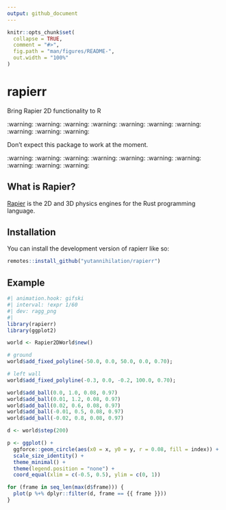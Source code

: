 ```yaml
---
output: github_document
---
```


<!-- README.md is generated from README.Rmd. Please edit that file -->

```r
knitr::opts_chunk$set(
  collapse = TRUE,
  comment = "#>",
  fig.path = "man/figures/README-",
  out.width = "100%"
)
```

# rapierr

Bring Rapier 2D functionality to R

<!-- badges: start -->
<!-- badges: end -->

:warning: :warning: :warning: :warning: :warning: :warning: :warning: :warning: :warning: :warning:

Don't expect this package to work at the moment.

:warning: :warning: :warning: :warning: :warning: :warning: :warning: :warning: :warning: :warning:

## What is Rapier?

[Rapier](https://github.com/dimforge/rapier) is the 2D and 3D physics engines for the Rust programming language. 

## Installation

You can install the development version of rapierr like so:

``` r
remotes::install_github("yutannihilation/rapierr")
```

## Example

```r
#| animation.hook: gifski
#| interval: !expr 1/60
#| dev: ragg_png
#| 
library(rapierr)
library(ggplot2)

world <- Rapier2DWorld$new()

# ground
world$add_fixed_polyline(-50.0, 0.0, 50.0, 0.0, 0.70);

# left wall
world$add_fixed_polyline(-0.3, 0.0, -0.2, 100.0, 0.70);

world$add_ball(0.0, 1.0, 0.08, 0.97)
world$add_ball(0.01, 1.2, 0.08, 0.97)
world$add_ball(0.02, 0.6, 0.08, 0.97)
world$add_ball(-0.01, 0.5, 0.08, 0.97)
world$add_ball(-0.02, 0.8, 0.08, 0.97)

d <- world$step(200)

p <- ggplot() +
  ggforce::geom_circle(aes(x0 = x, y0 = y, r = 0.08, fill = index)) +
  scale_size_identity() +
  theme_minimal() +
  theme(legend.position = "none") +
  coord_equal(xlim = c(-0.5, 0.5), ylim = c(0, 1))

for (frame in seq_len(max(d$frame))) {
  plot(p %+% dplyr::filter(d, frame == {{ frame }}))
}
```
